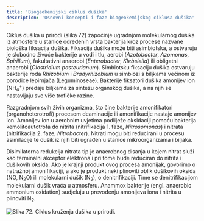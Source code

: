 ```yaml
---
title: 'Biogeokemijski ciklus dušika'
description: 'Osnovni koncepti i faze biogeokemijskog ciklusa dušika'
---
```



Ciklus dušika u prirodi (slika 72) započinje ugradnjom molekularnog dušika iz atmosfere u stanice određenih vrsta bakterija kroz procese nazvane biološka fiksacija dušika. Fiksacija dušika može biti asimbiotska, a ostvaruju je slobodno živuće bakterije u vodi i tlu, aerobi (*Azotobacter*, *Azomonas*, *Spirillum*), fakultativni anaerobi (*Enterobacter*, *Klebsiella*) ili obligatni anaerobi (*Clostridium pasteurianum*). Simbiotsku fiksaciju dušika ostvaruju bakterije roda *Rhizobium* i *Bradyrhizobium* u simbiozi s biljkama većinom iz porodice lepirnjača (Leguminoseae). Bakterije fiksatori dušika amonijev ion (NH<sub>4</sub><sup>+</sup>) predaju biljkama za sintezu organskog dušika, a na njih se nastavljaju sve više trofičke razine.

Razgradnjom svih živih organizma, što čine bakterije amonifikatori (organoheterotrofi) procesom deaminacije ili amonifikacije nastaje amonijev ion. Amonijev ion u aerobnim uvjetima podliježe oksidaciji pomoću bakterija kemolitoautotrofa do nitrita (nitrifikacija 1. faze, *Nitrosomonas*) i nitrata (nitrifikacija 2. faze, *Nitrobacter*). Nitrati mogu biti reducirani u procesu asimilacije te dušik iz njih biti ugrađen u stanice mikroorganizama i biljaka.

Disimilatorna redukcija nitrata tip je anaerobnog disanja u kojem nitrat služi kao terminalni akceptor elektrona i pri tome bude reduciran do nitrita i dušikovih oksida. Ako je krajnji produkt ovog procesa amonijak, govorimo o natražnoj amonifikaciji, a ako je produkt neki plinoviti oblik dušikovih oksida (NO, N<sub>2</sub>O) ili molekularni dušik (N<sub>2</sub>), o denitrifikaciji. Time se denitrifikacijom molekularni dušik vraća u atmosferu. Anammox bakterije (engl. anaerobic ammonium oxidation) sudjeluju u prevođenju amonijeva iona i nitrita u plinoviti N<sub>2</sub>.

![Slika 72. Ciklus kruženja dušika u prirodi.](/Images/slika72.jpg)
